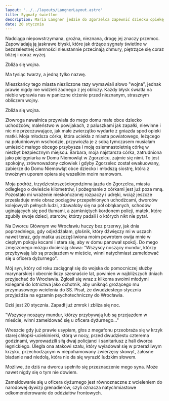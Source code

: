 ```yaml
---
layout: '../../layouts/LangnerLayout.astro'
title: Sygnały świetlne
description: Maria Langner jedzie do Zgorzelca zapewnić dziecku opiekę w bezpiecznym miejscu. Wyczerpująca podróż na dystans 100 km trwa półtora dnia.
date: 20 stycznia
---
```


Nadciąga niepowstrzymana, groźna, nieznana, drogę jej znaczy przemoc. Zapowiadają ją jaskrawe błyski, które jak drżące sygnały świetlne w bezszelestnej ciemności nieustannie przecinają chmury, piętrzące się coraz bliżej i coraz wyżej.

Zbliża się wojna.

Ma tysiąc twarzy, a jedną tylko nazwę.

Mieszkańcy tego miasta niezliczone razy wymawiali słowo "wojna", jednak prawie nigdy nie widzieli żadnego z jej obliczy. Każdy błysk światła na niebie wprawia nas w paniczne drżenie przed nieznanym, strasznym obliczem wojny.

Zbliża się wojna.

Złowroga nawałnica przywiała do mego domu małe obce dziecko uchodźców, maleństwo w powijakach, z paluszkami jak zapałki, niewinne i nic nie przeczuwające, jak małe zwierzątko wydarte z gniazda spod opieki matki. Moja młodsza córka, która uciekła z miasta powiatowego, leżącego na południowym wschodzie, przywiozła je z sobą tymczasem musiałam umieścić małego obcego przybysza i moją osiemnastoletnią córkę w niezbyt bezpiecznym miejscu. Barbara, moja najstarsza córka, zatrudniona jako pielęgniarka w Domu Niemowląt w Zgorzelcu, zajmie się nimi. To jest spokojny, zrównoważony człowiek i gdyby Zgorzelec został ewakuowany, zabierze do Domu Niemowląt obce dziecko i młodszą siostrę, która z trwożnym uporem opiera się wszelkim moim namowom.

Moja podróż, trzydziestosześciogodzinna jazda do Zgorzelca, miasta odległego o dwieście kilometrów, i pożegnanie z córkami jest już poza mną. Pozostało mi wrażenie nieskończonej rozpaczy i udręki, wciąż jeszcze prześladuje mnie obraz pociągów przepełnionych uchodźcami, dworców kolejowych pełnych ludzi, zdawałoby się na pół obłąkanych, schodów uginających się pod tłumami, a zamkniętych kordonem policji, matek, które zgubiły swoje dzieci, starców, którzy padali i o których nikt nie pytał.

Na Dworcu Głównym we Wrocławiu huczy bez przerwy, jak dnia poprzedniego, gdy odjeżdżałam, głośnik, który dźwięczy mi w uszach nawet teraz, gdy matka uszczęśliwiona moim powrotem owija mnie w ciepłym pokoju kocami i stara się, aby w domu panował spokój. Do mego zmęczonego mózgu docierają słowa: "Wszyscy noszący mundur, którzy przybywają lub są przejazdem w mieście, winni natychmiast zameldować się u oficera dyżurnego".

Mój syn, który od roku zaciągnął się do wojska do pomocniczej służby marynarskiej i obecnie liczy szesnaście lat, powinien w najbliższych dniach przyjechać do Wrocławia. Zgłosił się wraz z kilkoma swoimi młodymi kolegami do lotnictwa jako ochotnik, aby uniknąć grożącego mu przymusowego wcielenia do SS. Pisał, że dwudziestego stycznia przyjeżdża na egzamin psychotechniczny do Wrocławia.

Dziś jest 20 stycznia. Zapadł już zmrok i zbliża się noc.

"Wszyscy noszący mundur, którzy przybywają lub są przejazdem w mieście, winni zameldować się u oficera dyżurnego..."

Wreszcie gdy już prawie usypiam, głos z megafonu przeobraża się w krzyk starej chłopki-uciekinierki, którą w nocy, przed dwudziestu czterema godzinami, wyprowadzili siłą dwaj policjanci i sanitariusz z hali dworca legnickiego. Uległa ona atakowi szału, który wyładował się w przeraźliwym krzyku, przechodzącym w niepohamowany zwierzęcy skowyt, żałosne biadanie nad niedolą, która nie da się wyrazić ludzkim słowem.

Możliwe, że dziś na dworcu spełniło się przeznaczenie mego syna. Może nawet nigdy się o tym nie dowiem.

Zameldowanie się u oficera dyżurnego jest równoznaczne z wcieleniem do narodowej dywizji grenadierów, czyli oznacza natychmiastowe odkomenderowanie do oddziałów frontowych.
